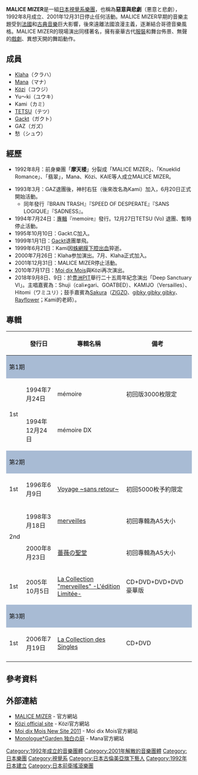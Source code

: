 {{Infobox musical artist | <!-- See Wikipedia:WikiProject Musicians -->
| name                = Malice Mizer
| image               = 
| alt                 = 
| caption             = Malice Mizer during the Gackt era (clockwise from top-left: Mana, Kami, Közi, Yu~ki, Gackt)
| landscape           = 
| background          = group_or_band
| origin              = [[日本|日本]]
| genre               = [[藝術搖滾|藝術搖滾]]、[[前衛搖滾|前衛搖滾]]、[[流行搖滾|流行搖滾]],<ref name="AllMusic">{{cite web|url={{Allmusic|class=artist|id=malice-mizer-p874776/biography|pure_url=yes}}|publisher=Allmusic|title=Malice Mizer}}</ref> [[歌德搖滾|歌德搖滾]]、[[流行電音|流行電音]]、[[黑潮音樂|黑潮音樂]]、[[交響搖滾|交響搖滾]]
| years_active        = 1992年–2001年
| label               = [[日本古倫美亞|日本古倫美亞]]、[[Midi:Nette|Midi:Nette]]
| associated_acts     = [[Moi_dix_Mois|Moi dix Mois]], [[Eve_of_Destiny|Eve of Destiny]], [[Nil|Nil]], [[Zigzo|Zigzo]], Kneuklid Romance, Matenrou
| website             = [http://www.malice-mizer.co.jp/ malice-mizer.co.jp]
| current_members     = [[Mana|Mana]]<br/>[[Közi|Közi]]<br/>Yu~ki<br/>[[Klaha|Klaha]]
| past_members        = Gaz<br/>[[Tetsu_Takano|Tetsu]]<br/>[[Gackt|Gackt]]<br/>[[Kami|Kami]]†
}}

'''MALICE MIZER'''是一組[[日本|日本]][[視覺系|視覺系]][[樂團|樂團]]，也稱為'''惡意與悲劇'''（悪意と悲劇），1992年8月成立、2001年12月31日停止任何活動。MALICE MIZER早期的音樂主題受到[[法國|法國]]和[[古典音樂|古典音樂]]巨大影響，後來遠離法國浪漫主義，逐漸結合哥德音樂風格。MALICE MIZER的現場演出同樣著名，擁有豪華古代[[服裝|服裝]]和舞台佈景、無聲的[[戲劇|戲劇]]、異想天開的舞蹈動作。

== 成員 ==
*[[Klaha|Klaha]]（クラハ）
*[[Mana|Mana]]（マナ） 
*[[Közi|Közi]]（コウジ）
*Yu～ki（ユウキ）
*Kami（カミ）
*[[高野哲|TETSU]]（テツ）
*[[GACKT|Gackt]]（ガクト）
*GAZ（ガズ）　
*愁（シュウ）

== 經歷 ==
*1992年8月：前身樂團「'''摩天楼'''」分裂成「MALICE MIZER」、「Knueklid Romance」、「翡翠」，Mana、Közi、KAIE等人成立MALICE MIZER。

*1993年3月：GAZ退團後，神村右狂（後來改名為Kami）加入，6月20日正式開始活動。
**同年發行『BRAIN TRASH』『SPEED OF DESPERATE』『SANS LOGIQUE』『SADNESS』。 
*1994年7月24日：[[專輯|專輯]]『memoire』發行。12月27日TETSU (Vo) 退團、暫時停止活動。
*1995年10月10日：Gackt.C加入。
*1999年1月1日：[[Gackt|Gackt]]退團單飛。
*1999年6月21日：Kami因[[蛛網膜下腔出血|蛛網膜下腔出血]]猝逝。
*2000年7月26日：Klaha参加演出。7月、Klaha正式加入。
*2001年12月31日：MALICE MIZER停止活動。
*2010年7月17日：[[Moi_dix_Mois|Moi dix Mois]]與Közi再次演出。
*2018年9月8日、9日：於[[豊洲PIT|豊洲PIT]]舉行二十五周年紀念演出「Deep Sanctuary VI」。主唱嘉賓為：Shuji（cali≠gari、GOATBED）、KAMIJO（Versailles）、Hitomi（ワミユリ）；鼓手嘉賓為[[Sakura|Sakura]]（[[ZIGZO|ZIGZO]]、[[gibky_gibky_gibky|gibky gibky gibky]]、[[Rayflower|Rayflower]]；Kami的老師）。

== 專輯 ==
{| class="wikitable" style="font-size:small"
!  !! 發行日 !! 專輯名稱 !! 備考
|-
!colspan="5" style="background:#a8bbd4"|第1期
|-
!rowspan="2" | 1st 
| 1994年7月24日|| mémoire || 初回版3000枚限定
|-
| 1994年12月24日|| mémoire DX ||
|-
!colspan="5" style="background:#a8bbd4"|第2期
|-
! 1st 
| 1996年6月9日 ||[[Voyage_〜sans_retour〜|Voyage ~sans retour~]]||初回5000枚予約限定
|-
!rowspan="2" | 2nd 
| 1998年3月18日 || [[merveilles|merveilles]] || 初回專輯為A5大小
|-
| 2000年8月23日 || [[薔薇の聖堂|薔薇の聖堂]] ||初回專輯為A5大小
|-
! 1st 
| 2005年10月5日 || [[La_Collection_"merveilles"_-L'édition_Limitée-|La Collection "merveilles" -L'édition Limitée-]] || CD+DVD+DVD+DVD豪華版
|-
!colspan="5" style="background:#a8bbd4"|第3期
|-
! 1st 
| 2006年7月19日 || [[La_Collection_des_Singles|La Collection des Singles]] || CD+DVD
|-
|}

==參考資料==
{{Reflist}}

== 外部連結 ==
* [http://www.malice-mizer.co.jp/ MALICE MIZER] {{Wayback|url=http://www.malice-mizer.co.jp/ |date=20201031122001 }} - 官方網站
* [http://www.kozi-info.com Közi official site] {{Wayback|url=http://www.kozi-info.com/ |date=20201223100316 }} - Közi官方網站
* [http://moidixmois.net Moi dix Mois New Site 2011] {{Wayback|url=http://moidixmois.net/ |date=20201110163512 }} - Moi dix Mois官方網站
* [http://manamonologue.blog16.fc2.com/ Monologue†Garden  独白の庭] {{Wayback|url=http://manamonologue.blog16.fc2.com/ |date=20201124063126 }} - Mana官方網站


{{Authority control}}
{{DEFAULTSORT:MALICE MIZER}}
[[Category:1992年成立的音樂團體|Category:1992年成立的音樂團體]]
[[Category:2001年解散的音樂團體|Category:2001年解散的音樂團體]]
[[Category:日本樂團|Category:日本樂團]]
[[Category:視覺系|Category:視覺系]]
[[Category:日本古倫美亞旗下藝人|Category:日本古倫美亞旗下藝人]]
[[Category:1992年日本建立|Category:1992年日本建立]]
[[Category:日本前衛搖滾樂團|Category:日本前衛搖滾樂團]]
